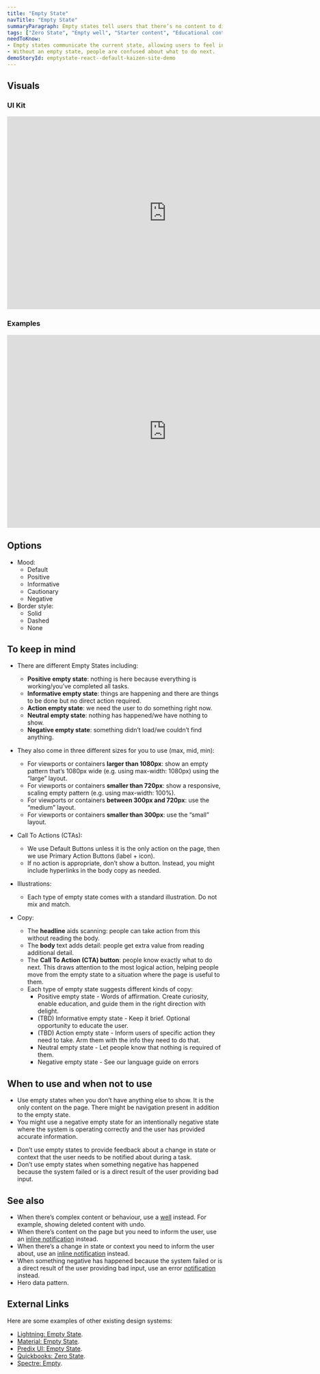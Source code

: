 ```yaml
---
title: "Empty State"
navTitle: "Empty State"
summaryParagraph: Empty states tell users that there’s no content to display—and what they can do next.
tags: ["Zero State", "Empty well", "Starter content", "Educational content"]
needToKnow:
- Empty states communicate the current state, allowing users to feel in control of the system, take appropriate actions to reach their goal, and ultimately trust the brand.
- Without an empty state, people are confused about what to do next.
demoStoryId: emptystate-react--default-kaizen-site-demo
---
```



## Visuals

### UI Kit

<iframe style="border: none;" width="744" height="450" src="https://www.figma.com/embed?embed_host=share&url=https%3A%2F%2Fwww.figma.com%2Ffile%2Fe3TyAOZKfLg9cA01Iy1Mgm%2FKaizen-Site-embed%3Fnode-id%3D1320%253A19" allowfullscreen></iframe>

### Examples

<iframe style="border: none;" width="744" height="450" src="https://www.figma.com/embed?embed_host=share&url=https%3A%2F%2Fwww.figma.com%2Ffile%2Fe3TyAOZKfLg9cA01Iy1Mgm%2FKaizen-Site-embed%3Fnode-id%3D1320%253A1" allowfullscreen></iframe>

## Options

*   Mood:
    *   Default
    *   Positive
    *   Informative
    *   Cautionary
    *   Negative
*   Border style:
    *   Solid
    *   Dashed
    *   None

## To keep in mind

* There are different Empty States including:
    * **Positive empty state**: nothing is here because everything is working/you’ve completed all tasks.
    * **Informative empty state**: things are happening and there are things to be done but no direct action required.
    * **Action empty state**: we need the user to do something right now.
    * **Neutral empty state**: nothing has happened/we have nothing to show.
    * **Negative empty state**: something didn’t load/we couldn’t find anything.

* They also come in three different sizes for you to use (max, mid, min):
    * For viewports or containers **larger than 1080px**: show an empty pattern that’s 1080px wide (e.g. using max-width: 1080px) using the “large” layout.
    * For viewports or containers **smaller than 720px**: show a responsive, scaling empty pattern (e.g. using max-width: 100%).
    * For viewports or containers **between 300px and 720px**: use the “medium” layout.
    * For viewports or containers **smaller than 300px**: use the “small” layout.

* Call To Actions (CTAs):
    * We use Default Buttons unless it is the only action on the page, then we use Primary Action Buttons (label + icon).
    * If no action is appropriate, don’t show a button. Instead, you might include hyperlinks in the body copy as needed.

* Illustrations:
    * Each type of empty state comes with a standard illustration. Do not mix and match.

* Copy:
    * The **headline** aids scanning: people can take action from this without reading the body.
    * The **body** text adds detail: people get extra value from reading additional detail.
    * The **Call To Action (CTA) button**: people know exactly what to do next. This draws attention to the most logical action, helping people move from the empty state to a situation where the page is useful to them.
    * Each type of empty state suggests different kinds of copy:
        * Positive empty state - Words of affirmation. Create curiosity, enable education, and guide them in the right direction with delight.
        * (TBD) Informative empty state - Keep it brief. Optional opportunity to educate the user.
        * (TBD) Action empty state - Inform users of specific action they need to take. Arm them with the info they need to do that.
        * Neutral empty state - Let people know that nothing is required of them.
        * Negative empty state - See our language guide on errors

## When to use and when not to use

<WhenToUseAndWhenNotToUse>
<WhenToUse>

* Use empty states when you don’t have anything else to show. It is the only content on the page. There might be navigation present in addition to the empty state.  
* You might use a negative empty state for an intentionally negative state where the system is operating correctly and the user has provided accurate information.

</WhenToUse>
<WhenNotToUse>

* Don’t use empty states to provide feedback about a change in state or context that the user needs to be notified about during a task.
* Don’t use empty states when something negative has happened because the system failed or is a direct result of the user providing bad input.

</WhenNotToUse>
</WhenToUseAndWhenNotToUse>

## See also

* When there’s complex content or behaviour, use a [well](/components/well) instead. For example, showing deleted content with undo.
* When there’s content on the page but you need to inform the user, use an [inline notification](/components/inline-notification) instead.
* When there’s a change in state or context you need to inform the user about, use an [inline notification](/components/inline-notification) instead.
* When something negative has happened because the system failed or is a direct result of the user providing bad input, use an error [notification](/components/inline-notification) instead.
* Hero data pattern.

## External Links

Here are some examples of other existing design systems:

- [Lightning: Empty State](https://www.lightningdesignsystem.com/guidelines/empty-state/#site-main-content).
- [Material: Empty State](https://material.io/design/communication/empty-states.html#content).
- [Predix UI: Empty State](https://www.predix-ui.com/#/design/communication/empty-states).
- [Quickbooks: Zero State](https://designsystem.quickbooks.com/pattern/zero-states/).
- [Spectre: Empty](https://picturepan2.github.io/spectre/components/empty.html).


